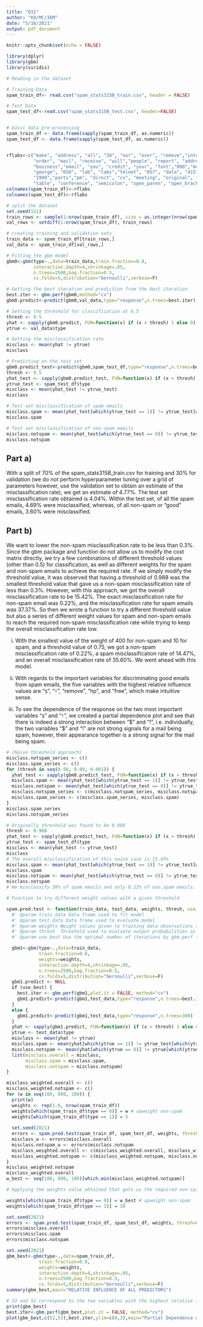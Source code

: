 ```yaml
---
title: "Q11"
author: "KO/MC/IKM"
date: "5/16/2021"
output: pdf_document
---
```


```r
knitr::opts_chunk$set(echo = FALSE)

library(dplyr)
library(gbm)
library(viridis)

```


```r
# Reading in the dataset

# Training Data
spam_train_df<- read.csv("spam_stats315B_train.csv", header = FALSE)

# Test Data
spam_test_df<-read.csv("spam_stats315B_test.csv", header=FALSE)


# basic data pre-processing
spam_train_df <- data.frame(sapply(spam_train_df, as.numeric))
spam_test_df <- data.frame(sapply(spam_test_df, as.numeric))


rflabs<-c("make", "address", "all", "3d", "our", "over", "remove","internet",
          "order", "mail", "receive", "will","people", "report", "addresses","free", 
          "business","email", "you", "credit", "your", "font","000","money","hp", "hpl", 
          "george", "650", "lab", "labs","telnet", "857", "data", "415", "85", "technology", 
          "1999","parts","pm", "direct", "cs", "meeting", "original", "project","re","edu", 
          "table", "conference", "semicolon", "open_paren", "open_bracket", "exclamation_pt", "dollar_sign", "#","CAPAVE", "CAPMAX", "CAPTOT","type")
colnames(spam_train_df)<-rflabs
colnames(spam_test_df)<-rflabs

```


```r
# split the dataset
set.seed(131)
train_rows <- sample(1:nrow(spam_train_df), size = as.integer(nrow(spam_train_df) * 0.7)) # 70% training
val_rows <- setdiff(1:nrow(spam_train_df), train_rows)

# creating training and validation sets
train_data <- spam_train_df[train_rows,]
val_data <- spam_train_df[val_rows,]

# Fitting the gbm model
gbm0<-gbm(type~.,data=train_data,train.fraction=0.8,
          interaction.depth=4,shrinkage=.05,
          n.trees=2500,bag.fraction=0.5,
          cv.folds=5,distribution="bernoulli",verbose=F)

# Getting the best iteration and prediction from the best iteration
best.iter <- gbm.perf(gbm0,method="cv")
gbm0.predict<-predict(gbm0,val_data,type="response",n.trees=best.iter)

# Setting the threshold for classification at 0.5
thresh <- 0.5
yhat <- sapply(gbm0.predict, FUN=function(x) if (x > thresh) 1 else 0)
ytrue <- val_data$type

# Getting the misclassification rate
misclass <- mean(yhat != ytrue)
misclass

# Predicting on the test set
gbm0.predict_test<-predict(gbm0,spam_test_df,type="response",n.trees=best.iter)
thresh <- 0.5
yhat_test <- sapply(gbm0.predict_test, FUN=function(x) if (x > thresh) 1 else 0)
ytrue_test <- spam_test_df$type
misclass <- mean(yhat_test != ytrue_test)
misclass

# Test set misclassification of spam emails
misclass.spam <- mean(yhat_test[which(ytrue_test == 1)] != ytrue_test[which(ytrue_test == 1)])
misclass.spam

# Test set misclassification of non-spam emails
misclass.notspam <- mean(yhat_test[which(ytrue_test == 0)] != ytrue_test[which(ytrue_test == 0)])
misclass.notspam
```

## Part a)
With a split of 70% of the spam_stats315B_train.csv for training and 30% for validation (we do not perform hyperparameter tuning over a grid of parameters however, use the validation set to obtain an estimate of the misclassification rate), we get an estimate of $4.77 \%$.  The test set misclassification rate obtained is $4.04 \%$. Within the test set, of all the spam emails, $4.69 \%$ were misclassified, whereas, of all non-spam or "good" emails, $3.60\%$ were misclassified. 


## Part b)
We want to lower the non-spam misclassification rate to be less than $0.3\%$. Since the gbm package and function do not allow us to modify the cost matrix directly, we try a few combinations of different threshold values (other than 0.5) for classification, as well as different weights for the spam and non-spam emails to achieve the required rate. If we simply modify the threshold value, it was observed that having a threshold of $0.988$ was the smallest threshold value that gave us a non-spam misclassification rate of less than $0.3\%$. However, with this approach, we got the overall misclassification rate to be $15.42\%$. The exact misclassification rate for non-spam email was $0.22\%$, and the misclassification rate for spam emails was $37.37\%$. So then we wrote a function to try a different threshold value but also a series of different weight values for spam and non-spam emails to reach the required non-spam misclassification rate while trying to keep the overall misclassification rate low.

i) With the smallest value of the weight of $400$ for non-spam and $10$ for spam, and a threshold value of $0.75$, we got a non-spam misclassification rate of $0.22\%$, a spam misclassification rate of $14.47\%$, and an overall misclassification rate of $35.60 \%$. We went ahead with this model. 

ii) With regards to the important variables for discriminating good emails from spam emails, the five variables with the highest relative influence values are "`$`", "`!`", "remove", "hp", and "free", which make intuitive sense. 

iii) To see the dependence of the response on the two most important variables "`$`" and "`!`", we created a partial dependence plot and see that there is indeed a strong interaction between "\$" and "!", i.e. individually, the two variables "\$" and "!" are not strong signals for a mail being spam, however, their appearance together is a strong signal for the mail being spam. 


```r
# (Naive threshold approach)
misclass.notspam_series <- c()
misclass.spam_series <- c()
for (thresh in seq(0.98, 0.99, 0.001)) {
  yhat_test <- sapply(gbm0.predict_test, FUN=function(x) if (x > thresh) 1 else 0)
  misclass.spam <- mean(yhat_test[which(ytrue_test == 1)] != ytrue_test[which(ytrue_test == 1)])
  misclass.notspam <- mean(yhat_test[which(ytrue_test == 0)] != ytrue_test[which(ytrue_test == 0)])
  misclass.notspam_series <- c(misclass.notspam_series, misclass.notspam)
  misclass.spam_series <- c(misclass.spam_series, misclass.spam)
}
misclass.spam_series
misclass.notspam_series

# Originally threshold was found to be 0.988
thresh <- 0.988
yhat_test <- sapply(gbm0.predict_test, FUN=function(x) if (x > thresh) 1 else 0)
ytrue_test <- spam_test_df$type
misclass <- mean(yhat_test != ytrue_test)
misclass
# The overall misclassification of this naive case is 15.45%
misclass.spam <- mean(yhat_test[which(ytrue_test == 1)] != ytrue_test[which(ytrue_test == 1)])
misclass.spam
misclass.notspam <- mean(yhat_test[which(ytrue_test == 0)] != ytrue_test[which(ytrue_test == 0)])
misclass.notspam
# We misclassify 38% of spam emails and only 0.22% of non.spam emails. 

```

```r

# Function to try different weight values with a given threshold

spam.pred.test <- function(train_data, test_data, weights, thresh, use_best = TRUE) {
  #' @param train_data Data frame used to fit model
  #' @param test_data Data frame used to evaluate model
  #' @param weights Weight values given to training data observations (must have same length)
  #' @param thresh  Threshold used to evaluate output probabilities as spam, not spam
  #' @param use_best Use the optimal number of iterations by gbm.perf (cv)

  gbm1<-gbm(type~.,data=train_data,
            train.fraction=0.8,
            weights=weights,
            interaction.depth=4,shrinkage=.05,
            n.trees=2500,bag.fraction=0.5,
            cv.folds=5,distribution="bernoulli",verbose=F)
  gbm1.predict <- NULL
  if (use_best) {
    best.iter <- gbm.perf(gbm1,plot.it = FALSE, method="cv")
    gbm1.predict<-predict(gbm1,test_data,type="response",n.trees=best.iter)
  }
  else {
    gbm1.predict<-predict(gbm1,test_data,type="response",n.trees=300)
  }
  yhat <- sapply(gbm1.predict, FUN=function(x) if (x > thresh) 1 else 0)
  ytrue <- test_data$type
  misclass <- mean(yhat != ytrue)
  misclass.spam <- mean(yhat[which(ytrue == 1)] != ytrue_test[which(ytrue == 1)])
  misclass.notspam <- mean(yhat[which(ytrue == 0)] != ytrue[which(ytrue == 0)])
  list(misclass.overall = misclass, 
       misclass.spam = misclass.spam, 
       misclass.notspam = misclass.notspam)
}


```


```r

misclass_weighted.overall <- c()
misclass_weighted.notspam <- c()
for (w in seq(100, 800, 100)) {
  print(w)
  weights <- rep(1.0, nrow(spam_train_df))
  weights[which(spam_train_df$type == 0)] = w # upweight non-spam
  weights[which(spam_train_df$type == 1)] = 5
  
  set.seed(2021)
  errors <- spam.pred.test(spam_train_df, spam_test_df, weights, thresh=0.75)
  misclass_w <- errors$misclass.overall
  misclass.notspam_w <- errors$misclass.notspam
  misclass_weighted.overall <- c(misclass_weighted.overall, misclass_w)
  misclass_weighted.notspam <- c(misclass_weighted.notspam, misclass.notspam_w)
}
misclass_weighted.notspam
misclass_weighted.overall 
w_best <- seq(100, 800, 100)[which.min(misclass_weighted.notspam)]

```

```r

# Applying the weights value obtained that gets us the required non-spam misclassification rate

weights[which(spam_train_df$type == 0)] = w_best # upweight non-spam
weights[which(spam_train_df$type == 1)] = 10

set.seed(2021)
errors <- spam.pred.test(spam_train_df, spam_test_df, weights, thresh=0.75)
errors$misclass.overall
errors$misclass.spam
errors$misclass.notspam
```


```r
set.seed(2021)
gbm_best<-gbm(type~.,data=spam_train_df,
            train.fraction=0.8,
            weights=weights,
            interaction.depth=4,shrinkage=.05,
            n.trees=2500,bag.fraction=0.5,
            cv.folds=5,distribution="bernoulli",verbose=F)
summary(gbm_best,main="RELATIVE INFLUENCE OF ALL PREDICTORS")
```


```r
# 53 and 52 correspond to the two variables with the highest relative influence values
print(gbm_best)
best.iter<-gbm.perf(gbm_best,plot.it = FALSE, method="cv")
plot(gbm_best,c(52,53),best.iter,ylim=c(0,3),main="Partial Dependence on '!' and '$'")

```

